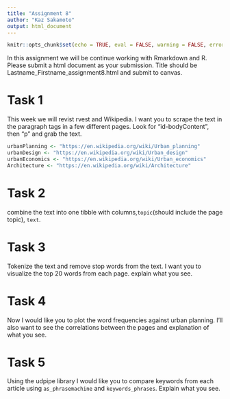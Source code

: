 ```yaml
---
title: "Assignment 8"
author: "Kaz Sakamoto"
output: html_document
---
```


```r
knitr::opts_chunk$set(echo = TRUE, eval = FALSE, warning = FALSE, error = FALSE)
```

In this assignment we will be continue working with Rmarkdown and R. Please submit a html document as your submission. Title should be Lastname_Firstname_assignment8.html and submit to canvas.

# Task 1

This week we will revist rvest and Wikipedia. I want you to scrape the text in the paragraph tags in a few different pages.
Look for "id-bodyContent", then "p" and grab the text. 
```r
urbanPlanning <- "https://en.wikipedia.org/wiki/Urban_planning"
urbanDesign <- "https://en.wikipedia.org/wiki/Urban_design"
urbanEconomics <- "https://en.wikipedia.org/wiki/Urban_economics"
Architecture <- "https://en.wikipedia.org/wiki/Architecture"
```

# Task 2

combine the text into one tibble with columns,`topic`(should include the page topic), `text`.

# Task 3

Tokenize the text and remove stop words from the text. I want you to visualize the top 20 words from each
page. explain what you see.

# Task 4

Now I would like you to plot the word frequencies against urban planning. I'll also want to see the correlations
between the pages and explanation of what you see. 

# Task 5

Using the udpipe library I would like you to compare keywords from each article using
`as_phrasemachine` and `keywords_phrases`. Explain what you see.